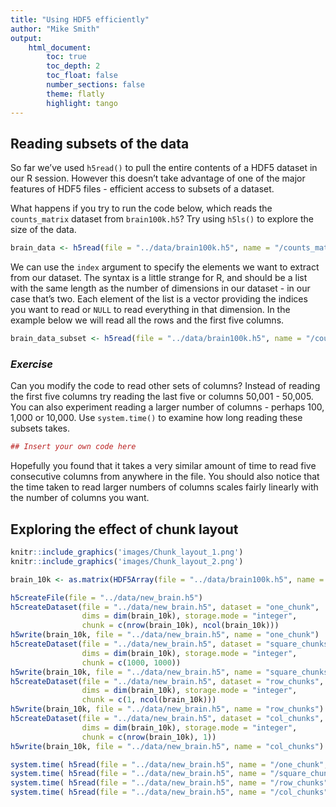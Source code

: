 ```yaml
---
title: "Using HDF5 efficiently"
author: "Mike Smith"
output: 
    html_document:
        toc: true
        toc_depth: 2
        toc_float: false
        number_sections: false
        theme: flatly
        highlight: tango
---
```

    
    
## Reading subsets of the data

So far we've used `h5read()` to pull the entire contents of a HDF5 dataset in our R session.  However this doesn't take advantage of one of the major features of HDF5 files - efficient access to subsets of a dataset.

What happens if you try to run the code below, which reads the `counts_matrix` dataset from `brain100k.h5`?  Try using `h5ls()` to explore the size of the data.

```r
brain_data <- h5read(file = "../data/brain100k.h5", name = "/counts_matrix")
```

We can use the `index` argument to specify the elements we want to extract from our dataset.  The syntax is a little strange for R, and should be a list with the same length as the number of dimensions in our dataset - in our case that's two.  Each element of the list is a vector providing the indices you want to read or `NULL` to read everything in that dimension.  In the example below we will read all the rows and the first five columns.

```r
brain_data_subset <- h5read(file = "../data/brain100k.h5", name = "/counts_matrix", index = list(NULL, 1:5))
```

### *Exercise*

Can you modify the code to read other sets of columns?  Instead of reading the first five columns try reading the last five or columns 50,001 - 50,005.  You can also experiment reading a larger number of columns - perhaps 100, 1,000 or 10,000.  Use `system.time()` to examine how long reading these subsets takes.

```r
## Insert your own code here
```

Hopefully you found that it takes a very similar amount of time to read five consecutive columns from anywhere in the file.  You should also notice that the time taken to read larger numbers of columns scales fairly linearly with the number of columns you want.


## Exploring the effect of chunk layout

```r
knitr::include_graphics('images/Chunk_layout_1.png')
knitr::include_graphics('images/Chunk_layout_2.png')
```

```r
brain_10k <- as.matrix(HDF5Array(file = "../data/brain100k.h5", name = "/counts_matrix")[,1:10000])
```

```r
h5createFile(file = "../data/new_brain.h5")
h5createDataset(file = "../data/new_brain.h5", dataset = "one_chunk", 
                dims = dim(brain_10k), storage.mode = "integer",
                chunk = c(nrow(brain_10k), ncol(brain_10k)))
h5write(brain_10k, file = "../data/new_brain.h5", name = "one_chunk")
h5createDataset(file = "../data/new_brain.h5", dataset = "square_chunks", 
                dims = dim(brain_10k), storage.mode = "integer",
                chunk = c(1000, 1000))
h5write(brain_10k, file = "../data/new_brain.h5", name = "square_chunks")
h5createDataset(file = "../data/new_brain.h5", dataset = "row_chunks", 
                dims = dim(brain_10k), storage.mode = "integer",
                chunk = c(1, ncol(brain_10k)))
h5write(brain_10k, file = "../data/new_brain.h5", name = "row_chunks")
h5createDataset(file = "../data/new_brain.h5", dataset = "col_chunks", 
                dims = dim(brain_10k), storage.mode = "integer",
                chunk = c(nrow(brain_10k), 1))
h5write(brain_10k, file = "../data/new_brain.h5", name = "col_chunks")
```


```r
system.time( h5read(file = "../data/new_brain.h5", name = "/one_chunk", index = list(NULL, 1:5)) )
system.time( h5read(file = "../data/new_brain.h5", name = "/square_chunks", index = list(NULL, 1:5)) )
system.time( h5read(file = "../data/new_brain.h5", name = "/row_chunks", index = list(NULL, 1:5)) )
system.time( h5read(file = "../data/new_brain.h5", name = "/col_chunks", index = list(NULL, 1:5)) )
```